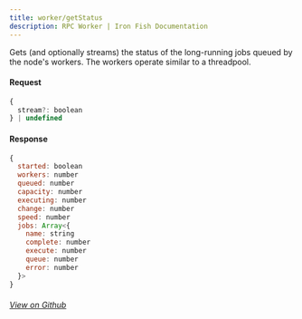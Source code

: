 ```yaml
---
title: worker/getStatus
description: RPC Worker | Iron Fish Documentation
---
```


Gets (and optionally streams) the status of the long-running jobs queued by the node's workers.
The workers operate similar to a threadpool.

#### Request

```js
{
  stream?: boolean
} | undefined
```

#### Response

```js
{
  started: boolean
  workers: number
  queued: number
  capacity: number
  executing: number
  change: number
  speed: number
  jobs: Array<{
    name: string
    complete: number
    execute: number
    queue: number
    error: number
  }>
}
```

###### [View on Github](https://github.com/iron-fish/ironfish/blob/master/ironfish/src/rpc/routes/worker/getStatus.ts)
